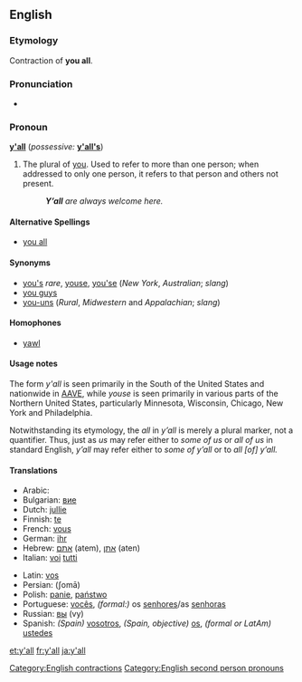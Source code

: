 ==English==

===Etymology===
Contraction of '''you all'''.

===Pronunciation===
* {{IPA|/jɑːl/}}

===Pronoun===
{{wikipedia}}
'''[[y]][[']][[all]]''' (''possessive:'' '''[[y'all's]]''')

# {{mainly|southern US|colloquial}} The plural of [[you]]. Used to refer to more than one person; when addressed to only one person, it refers to that person and others not present.
#: '''''Y’all''' are always welcome here.''

====Alternative Spellings====
* [[you all]]

====Synonyms====
* [[you's]] ''rare'', [[youse]], [[you'se]] (''New York'', ''Australian''; ''slang'')
* [[you guys]]
* [[you-uns]] (''Rural'', ''Midwestern'' and ''Appalachian''; ''slang'')

====Homophones====
* [[yawl]]

====Usage notes====
The form ''y'all'' is seen primarily in the South of the United States and nationwide in [[AAVE]], while ''youse'' is seen primarily in various parts of the Northern United States, particularly Minnesota, Wisconsin, Chicago, New York and Philadelphia.

Notwithstanding its etymology, the ''all'' in ''y’all'' is merely a plural marker, not a quantifier. Thus, just as ''us'' may refer either to ''some of us'' or ''all of us'' in standard English, ''y’all'' may refer either to ''some of y’all'' or to ''all [of] y’all.''

====Translations====
{{trans-top|plural of you}}
* Arabic: {{Arab|[[أنتم]]}} {{unicode|ʔantum}} {{m}}
* Bulgarian: [[вие]]
* Dutch: [[jullie]]
* Finnish: [[te]]
* French: [[vous]]
* German: [[ihr]]
* Hebrew: [[אתם]] (atem), [[אתן]] (aten)
* Italian: [[voi]] [[tutti]]
{{trans-mid}}
* Latin: [[vos#Latin|vos]]
* Persian: {{fa-Arab|[[شما|شُما]]}} (ʃomā)
* Polish: [[panie]], [[państwo]]
* Portuguese: [[vocês]], ''(formal:)'' os [[senhores]]/as [[senhoras]]
* Russian: [[вы]] (vy)
* Spanish: ''(Spain)'' [[vosotros]], ''(Spain, objective)'' [[os]], ''(formal or LatAm)'' [[ustedes]]
{{trans-bottom}}

[[Category:English contractions]]
[[Category:English second person pronouns]]

[[et:y'all]]
[[fr:y'all]]
[[ja:y'all]]